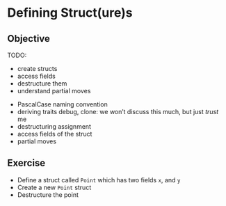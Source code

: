 # Defining Struct(ure)s

::: callout-tip
## Objective

TODO:

- create structs
- access fields
- destructure them
- understand partial moves
:::

- PascalCase naming convention
- deriving traits debug, clone: we won't discuss this much, but just _trust_ me
- destructuring assignment
- access fields of the struct
- partial moves

## Exercise

- Define a struct called `Point` which has two fields `x`, and `y`
- Create a new `Point` struct
- Destructure the point
